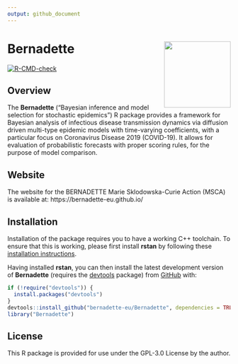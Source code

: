 ```yaml
---
output: github_document
---
```


<!-- README.md is generated from README.Rmd. Please edit that file -->

# Bernadette <img src="https://github.com/bernadette-eu/bernadette-eu.github.io/blob/9588dba70edb87adc5b026ec0ae1912c290bfeb0/images/abc.png" align="right" height="150px" width="150px"/>

<!-- badges: start -->
[![R-CMD-check](https://github.com/bernadette-eu/Bernadette/workflows/R-CMD-check/badge.svg)](https://github.com/bernadette-eu/Bernadette/actions)
<!-- badges: end -->

## Overview

The **Bernadette** ("Bayesian inference and model selection for stochastic epidemics") R package provides a framework for Bayesian analysis of infectious disease transmission dynamics via diffusion driven multi-type epidemic models with time-varying coefficients, with a particular focus on Coronavirus Disease 2019 (COVID-19). It allows for evaluation of probabilistic forecasts with proper scoring rules, for the purpose of model comparison.

## Website

The website for the BERNADETTE Marie Sklodowska-Curie Action (MSCA) is available at: https://bernadette-eu.github.io/

## Installation

Installation of the package requires you to have a working C++ toolchain. 
To ensure that this is working, please first install **rstan** by following these [installation instructions](https://github.com/stan-dev/rstan/wiki/RStan-Getting-Started).

Having installed **rstan**, you can then install the latest development version of **Bernadette** (requires the [devtools](https://github.com/r-lib/devtools) package) from [GitHub](https://github.com/) with:

``` r
if (!require("devtools")) {
  install.packages("devtools")
}
devtools::install_github("bernadette-eu/Bernadette", dependencies = TRUE, build_vignettes = FALSE)
library("Bernadette")
``` 

## License
This R package is provided for use under the GPL-3.0 License by the author.
